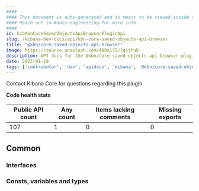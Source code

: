 ```yaml
---
####
#### This document is auto-generated and is meant to be viewed inside our experimental, new docs system.
#### Reach out in #docs-engineering for more info.
####
id: kibKbnCoreSavedObjectsApiBrowserPluginApi
slug: /kibana-dev-docs/api/kbn-core-saved-objects-api-browser
title: "@kbn/core-saved-objects-api-browser"
image: https://source.unsplash.com/400x175/?github
description: API docs for the @kbn/core-saved-objects-api-browser plugin
date: 2023-01-19
tags: ['contributor', 'dev', 'apidocs', 'kibana', '@kbn/core-saved-objects-api-browser']
---
```




Contact Kibana Core for questions regarding this plugin.

**Code health stats**

| Public API count  | Any count | Items lacking comments | Missing exports |
|-------------------|-----------|------------------------|-----------------|
| 107 | 1 | 0 | 0 |

## Common

### Interfaces
<DocDefinitionList data={kbnCoreSavedObjectsApiBrowserObj.common.interfaces}/>

### Consts, variables and types
<DocDefinitionList data={kbnCoreSavedObjectsApiBrowserObj.common.misc}/>

